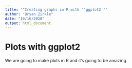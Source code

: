 ```yaml
---
title: '"Creating graphs in R with ''ggplot2'''
author: "Bryan Zirkle"
date: "10/16/2020"
output: html_document
---
```


# Plots with ggplot2

We are going to make plots in R and it's going to be amazing.